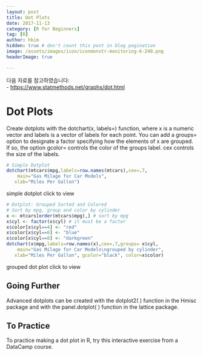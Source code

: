 ```yaml
---
layout: post  
title: Dot Plots
date: 2017-11-13  
category: [R for Beginners]  
tag: [R]  
author: hkim  
hidden: true # don't count this post in blog pagination  
image: /assets/images/icon/iconmonstr-monitoring-6-240.png
headerImage: true

---
```


다음 자료를 참고하였습니다:  
- [https://www.statmethods.net/graphs/dot.html](https://www.statmethods.net/graphs/dot.html)

# Dot Plots

Create dotplots with the dotchart(x, labels=) function, where x is a numeric vector and labels is a vector of labels for each point. You can add a groups= option to designate a factor specifying how the elements of x are grouped. If so, the option gcolor= controls the color of the groups label. cex controls the size of the labels.

```r
# Simple Dotplot
dotchart(mtcars$mpg,labels=row.names(mtcars),cex=.7,
  	main="Gas Milage for Car Models",
   xlab="Miles Per Gallon")
```

simple dotplot click to view

```r
# Dotplot: Grouped Sorted and Colored
# Sort by mpg, group and color by cylinder
x <- mtcars[order(mtcars$mpg),] # sort by mpg
x$cyl <- factor(x$cyl) # it must be a factor
x$color[x$cyl==4] <- "red"
x$color[x$cyl==6] <- "blue"
x$color[x$cyl==8] <- "darkgreen"
dotchart(x$mpg,labels=row.names(x),cex=.7,groups= x$cyl,
  	main="Gas Milage for Car Models\ngrouped by cylinder",
   xlab="Miles Per Gallon", gcolor="black", color=x$color)
```

grouped dot plot click to view


## Going Further

Advanced dotplots can be created with the dotplot2( ) function in the Hmisc package and with the panel.dotplot( ) function in the lattice package.


## To Practice

To practice making a dot plot in R, try this interactive exercise from a DataCamp course.
